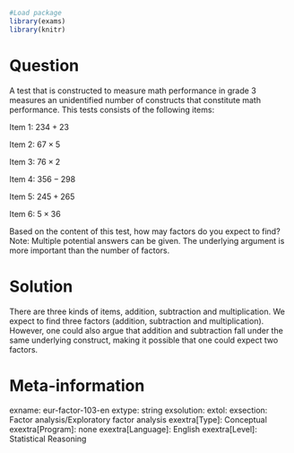 ```r
#Load package
library(exams)
library(knitr)
```

Question
========
A test that is constructed to measure math performance in grade 3 measures an unidentified number of constructs that constitute math performance. This tests consists of the following items:

Item 1: $234+23$ 

Item 2: $67 \times 5$ 

Item 3: $76 \times 2$

Item 4: $356 - 298$

Item 5: $245 + 265$

Item 6: $5 \times 36$

Based on the content of this test, how may factors do you expect to find? Note: Multiple potential answers can be given. The underlying argument is more important than the number of factors.


Solution
========
There are three kinds of items, addition, subtraction and multiplication. We expect to find three factors (addition, subtraction and multiplication). However, one could also argue that addition and subtraction fall under the same underlying construct, making it possible that one could expect two factors.


Meta-information
================
exname: eur-factor-103-en
extype: string
exsolution: 
extol: 
exsection: Factor analysis/Exploratory factor analysis
exextra[Type]: Conceptual
exextra[Program]: none
exextra[Language]: English
exextra[Level]: Statistical Reasoning
